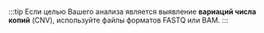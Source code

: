 :::tip
Если целью Вашего анализа является выявление **вариаций числа копий** (CNV), используйте файлы форматов FASTQ или BAM.
:::